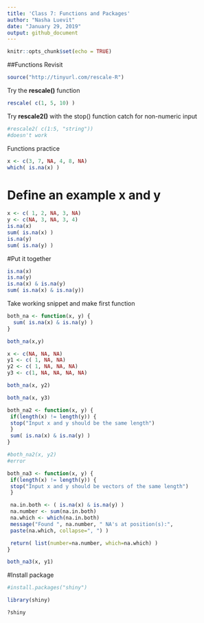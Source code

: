 ```yaml
---
title: 'Class 7: Functions and Packages'
author: "Nasha Luevit"
date: "January 29, 2019"
output: github_document
---
```


```r
knitr::opts_chunk$set(echo = TRUE)
```

##Functions Revisit

```r
source("http://tinyurl.com/rescale-R")
```

Try the **rescale()** function

```r
rescale( c(1, 5, 10) )
```

Try **rescale2()** with the stop() function catch for non-numeric input 

```r
#rescale2( c(1:5, "string"))
#doesn't work
```

Functions practice 
```r
x <- c(3, 7, NA, 4, 8, NA)
which( is.na(x) )
```

# Define an example x and y

```r
x <- c( 1, 2, NA, 3, NA)
y <- c(NA, 3, NA, 3, 4)
is.na(x)
sum( is.na(x) )
is.na(y)
sum( is.na(y) )
```

#Put it together 

```r
is.na(x)
is.na(y)
is.na(x) & is.na(y)
sum( is.na(x) & is.na(y))
```

Take working snippet and make first function

```r
both_na <- function(x, y) {
  sum( is.na(x) & is.na(y) ) 
}
```

```r
both_na(x,y)
```

```r
x <- c(NA, NA, NA)
y1 <- c( 1, NA, NA)
y2 <- c( 1, NA, NA, NA)
y3 <- c(1, NA, NA, NA, NA)
```

```r
both_na(x, y2)
```

```r
both_na(x, y3)
```

```r
both_na2 <- function(x, y) {
 if(length(x) != length(y)) {
 stop("Input x and y should be the same length")
 }
 sum( is.na(x) & is.na(y) )
}
```

```r
#both_na2(x, y2)
#error
```

```r
both_na3 <- function(x, y) {
 if(length(x) != length(y)) {
 stop("Input x and y should be vectors of the same length")
 }

 na.in.both <- ( is.na(x) & is.na(y) )
 na.number <- sum(na.in.both)
 na.which <- which(na.in.both)
 message("Found ", na.number, " NA's at position(s):",
 paste(na.which, collapse=", ") )

 return( list(number=na.number, which=na.which) )
}
```

```r
both_na3(x, y1)
```

#Install package

```r
#install.packages("shiny")
```

```r
library(shiny)
```

```r
?shiny
```

